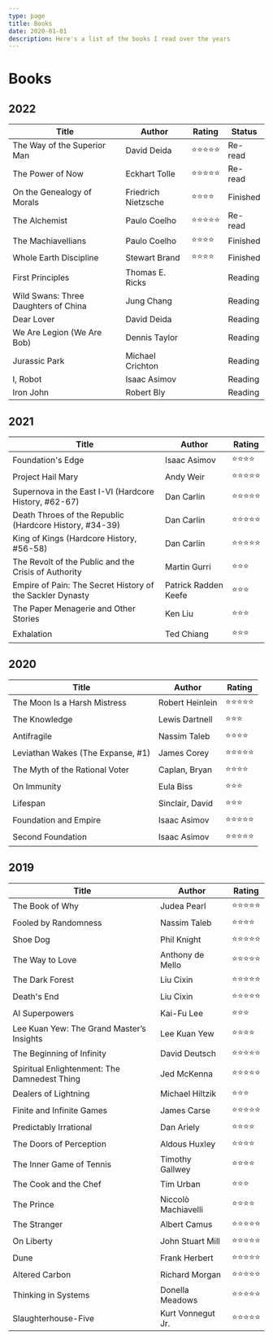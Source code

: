 ```yaml
---
type: page
title: Books
date: 2020-01-01
description: Here's a list of the books I read over the years
---
```


# Books

## 2022

| Title       | Author      | Rating      |  Status      |
| ----------- | ----------- | ----------- | ----------- |
| The Way of the Superior Man | David Deida | ⭐⭐⭐⭐⭐ | Re-read |
| The Power of Now | Eckhart Tolle | ⭐⭐⭐⭐⭐ | Re-read |
| On the Genealogy of Morals | Friedrich Nietzsche | ⭐⭐⭐⭐ | Finished |
| The Alchemist | Paulo Coelho | ⭐⭐⭐⭐⭐ | Re-read |
| The Machiavellians | Paulo Coelho | ⭐⭐⭐⭐ | Finished |
| Whole Earth Discipline | Stewart Brand | ⭐⭐⭐⭐ | Finished |
| First Principles | Thomas E. Ricks | | Reading |
| Wild Swans: Three Daughters of China | Jung Chang | | Reading |
| Dear Lover | David Deida | | Reading |
| We Are Legion (We Are Bob) | Dennis Taylor | | Reading |
| Jurassic Park | Michael Crichton | | Reading |
| I, Robot | Isaac Asimov | | Reading |
| Iron John | Robert Bly | | Reading |

## 2021

| Title       | Author      | Rating      |
| ----------- | ----------- | ----------- |
| Foundation's Edge | Isaac Asimov | ⭐⭐⭐⭐ |
| Project Hail Mary | Andy Weir | ⭐⭐⭐⭐⭐ |
| Supernova in the East I-VI (Hardcore History, #62-67) | Dan Carlin | ⭐⭐⭐⭐⭐ |
| Death Throes of the Republic (Hardcore History, #34-39) | Dan Carlin | ⭐⭐⭐⭐⭐ |
| King of Kings (Hardcore History, #56-58) | Dan Carlin | ⭐⭐⭐⭐⭐ |
| The Revolt of the Public and the Crisis of Authority | Martin Gurri | ⭐⭐⭐ |
| Empire of Pain: The Secret History of the Sackler Dynasty | Patrick Radden Keefe | ⭐⭐⭐ |
| The Paper Menagerie and Other Stories | Ken Liu | ⭐⭐⭐ |
| Exhalation | Ted Chiang | ⭐⭐⭐ |

## 2020

| Title       | Author      | Rating      |
| ----------- | ----------- | ----------- |
| The Moon Is a Harsh Mistress | Robert Heinlein | ⭐⭐⭐⭐⭐ |
| The Knowledge | Lewis Dartnell | ⭐⭐⭐ |
| Antifragile | Nassim Taleb | ⭐⭐⭐⭐ |
| Leviathan Wakes (The Expanse, #1) | James Corey | ⭐⭐⭐⭐⭐ |
| The Myth of the Rational Voter | Caplan, Bryan | ⭐⭐⭐⭐ |
| On Immunity | Eula Biss | ⭐⭐⭐ |
| Lifespan | Sinclair, David | ⭐⭐⭐ |
| Foundation and Empire | Isaac Asimov | ⭐⭐⭐⭐⭐ |
| Second Foundation | Isaac Asimov | ⭐⭐⭐⭐⭐ |

## 2019

| Title       | Author      | Rating      |
| ----------- | ----------- | ----------- |
| The Book of Why | Judea Pearl | ⭐⭐⭐⭐⭐ |
| Fooled by Randomness | Nassim Taleb | ⭐⭐⭐⭐ |
| Shoe Dog | Phil Knight | ⭐⭐⭐⭐⭐ |
| The Way to Love | Anthony de Mello | ⭐⭐⭐⭐⭐ |
| The Dark Forest | Liu Cixin | ⭐⭐⭐⭐⭐ |
| Death's End | Liu Cixin | ⭐⭐⭐⭐⭐ |
| AI Superpowers | Kai-Fu Lee | ⭐⭐⭐ |
| Lee Kuan Yew: The Grand Master’s Insights | Lee Kuan Yew | ⭐⭐⭐⭐ |
| The Beginning of Infinity | David Deutsch | ⭐⭐⭐⭐⭐ |
| Spiritual Enlightenment: The Damnedest Thing | Jed McKenna | ⭐⭐⭐⭐⭐ |
| Dealers of Lightning | Michael Hiltzik | ⭐⭐⭐ |
| Finite and Infinite Games | James Carse | ⭐⭐⭐⭐⭐ |
| Predictably Irrational | Dan Ariely | ⭐⭐⭐⭐ |
| The Doors of Perception | Aldous Huxley | ⭐⭐⭐⭐ |
| The Inner Game of Tennis | Timothy Gallwey | ⭐⭐⭐⭐ |
| The Cook and the Chef | Tim Urban | ⭐⭐⭐ |
| The Prince | Niccolò Machiavelli | ⭐⭐⭐⭐ |
| The Stranger | Albert Camus | ⭐⭐⭐⭐⭐ |
| On Liberty | John Stuart Mill | ⭐⭐⭐⭐⭐ |
| Dune | Frank Herbert | ⭐⭐⭐⭐⭐ |
| Altered Carbon | Richard Morgan | ⭐⭐⭐⭐⭐ |
| Thinking in Systems | Donella Meadows | ⭐⭐⭐⭐⭐ |
| Slaughterhouse-Five | Kurt Vonnegut Jr. | ⭐⭐⭐⭐⭐ |
